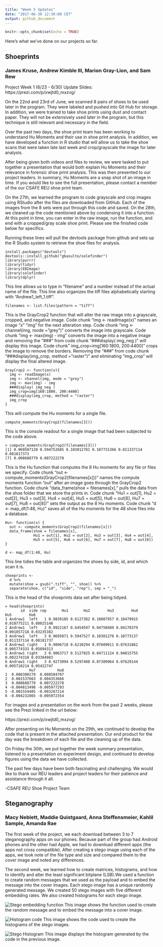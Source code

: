```yaml
---
title: "Week 5 Updates"
date: "2017-06-30 12:30:00 CDT"
output: github_document
---
```


```r
knitr::opts_chunk$set(echo = TRUE)
```

Here's what we've done on our projects so far.

## Shoeprints
### James Kruse, Andrew Kimble III, Marion Gray-Lion, and Sam Rew

Project Week 1 (6/23 - 6/30) Update Slides: https://prezi.com/p/xwjtd0_mxzvg/

On the 22nd and 23rd of June, we scanned 8 pairs of shoes to be used later in the program. They were labeled and pushed into Git Hub for storage. In addition, we were trained to take shoe prints using dust and contact paper. They will not be extensively used later in the program, but this technique is still relevant and necessary in the field.

Over the past two days, the shoe print team has been working to
understand Hu Moments and their use in shoe print analysis. In addition, we have developed a function in R studio that will allow us to take the shoe scans that were taken late last week and crop/grayscale the image for later analysis.

After being given both videos and files to review, we were tasked to put together a presentation that would both explain Hu Moments and their relevance in forensic shoe print analysis. This was then presented to our project leaders. In summary, Hu Moments are a snap shot of an image in time. If you would like to see the full presentation, please contact a member of the our CSAFE REU shoe print team.

On the 27th, we learned the program to code grayscale and crop images using RStudio after the files are downloaded from GitHub. Each of the images from the 8 sets were put through this code and saved. On the 28th, we cleaned up the code mentioned above by condensing it into a function. At this point in time, you can enter in the raw image, run the function, and end with a cropped/gray scale shoe print. Please see the finished code below for specifics.

Running these lines will pull the devtools package from github and sets up the R Studio system to retrieve the shoe files for analysis.
```
install.packages("devtools")
devtools::install_github("gbasulto/solefinder")
library(purrr)
library(tidyr)
library(EBImage)
library(solefinder)
library(dplyr)
```

This line allows us to type in "filename" and a number instead of the actual name of the file. This line also organizes the tiff files alphabetically starting with "Andrew1_left_1.tiff".
```
filenames <- list.files(pattern = "tiff")
```

This is the GrayCrop2 function that will alter the raw image into a grayscale, cropped, and negative image. Code chunk "img <- readImage(x)" names an image "x" "img" for the next alteration step. Code chunk "img <- channel(img, mode = "grey")" converts the image into grayscale. Code chunk "img <- max(img) - img" converts the image into a negative image and removing the "###" from code chunk "###display( img_neg )" will display this image. Code chunk" img_crop=img[160:1800, 200:4400]" crops the image to remove the borders. Removing the "###" from code chunk "###display(img_crop, method = "raster")" and eliminating "img_crop" will display the final altered image.
```
GrayCrop2 <- function(x){
  img <- readImage(x) 
  img <- channel(img, mode = "grey") 
  img <- max(img) - img
  ###display( img_neg )
  img_crop=img[160:1800, 200:4400]
  ###display(img_crop, method = "raster")
  img_crop
}
```

This will compute the Hu moments for a single file.
```
compute_moments(GrayCrop2(filenames[3]))
```

This is the console readout for a single image that had been subjected to the code above. 
```
> compute_moments(GrayCrop2(filenames[3]))
[1] 0.969507128 0.594752685 0.103012781 0.107731366 0.011337114 0.081817373
[7] 0.008688779 0.007222278
```

This is the Hu function that computes the 8 Hu moments for any file or files we specify. Code chunk "out <- compute_moments(GrayCrop2(filenames[x]))" names the compute moments function "out" after an image goes through the GrayCrop2 function. Code chunk "data_frame(shoe = filenames[x]," pulls the data from the shoe folder that we store the prints in. Code chunk "Hu1 = out[1], Hu2 = out[2], Hu3 = out[3], Hu4 = out[4], Hu5 = out[5], Hu6 = out[6], Hu7 = out[7], Hu8 = out[8])" sets the output as the 8 Hu moments. Code chunk "d <- map_df(1:48, Hu)" saves all of the Hu moments for the 48 shoe files into a database.
```
Hu<- function(x) {
  out <- compute_moments(GrayCrop2(filenames[x]))
  data_frame(shoe = filenames[x],
             Hu1 = out[1], Hu2 = out[2], Hu3 = out[3], Hu4 = out[4],
             Hu5 = out[5], Hu6 = out[6], Hu7 = out[7], Hu8 = out[8])
}

d <- map_df(1:48, Hu)
```

This line tidies the table and organizes the shoes by side, id, and which scan it is.
```
shoeprints <- 
  d %>%
  mutate(shoe = gsub(".tiff", "", shoe)) %>%
  separate(shoe, c("id", "side", "rep"), sep = "_")
```

This is the head of the shoeprints data set after being tidyed. 
```
> head(shoeprints)
       id  side rep       Hu1       Hu2        Hu3        Hu4         Hu5        Hu6
1 Andrew1  left   1 0.9839185 0.6127382 0.10087957 0.10479915 0.010775211 0.08025148
2 Andrew1  left   2 0.9922167 0.6454597 0.04756689 0.04170379 0.001857218 0.03235382
3 Andrew1  left   3 0.9695071 0.5947527 0.10301278 0.10773137 0.011337114 0.08181737
4 Andrew1 right   1 0.9896718 0.6210294 0.07609011 0.07631862 0.005774333 0.05894313
5 Andrew1 right   2 0.9063717 0.5127025 0.04711124 0.04815755 0.002274318 0.03384983
6 Andrew1 right   3 0.9273094 0.5297408 0.07389964 0.07629144 0.005710214 0.05422747
           Hu7          Hu8
1  0.008300279  0.008504707
2  0.001537663  0.004353666
3  0.008688779  0.007222278
4 -0.004813498 -0.005977293
5 -0.001554405 -0.003287214
6 -0.004232865 -0.005972354
```

For images and a presentation on the work from the past 2 weeks, please see the Prezi linked in the url below:

https://prezi.com/p/xwjtd0_mxzvg/

After presenting on Hu Moments on the 29th, we continued to develop the code that is present in the attached presentation. Our end product for the day was the breakdown of each file and the cleaning up of the data. 
   
On Friday the 30th, we put together the week summary presentation, listened to a presentation on experiment design, and continued to develop figures using the data we have collected. 

The past few days have been both fascinating and challenging. We would like to thank our REU leaders and project leaders for their patience and assistance through it all.

-CSAFE REU Shoe Project Team

## Steganography
### Macy Neblett, Maddie Quistgaard, Anna Steffensmeier, Kahlil Sample, Amanda Rae

The first week of the project, we each download between 3 to 7 steganography apps on our phones. Because part of the group had Android phones and the other had Apple, we had to download different apps (the apps not cross compatible). After creating a stego image using each of the apps, we took note of the file type and size and compared them to the cover image and noted any differences. 


The second week, we learned how to create matrices, histograms, and how to identify and alter the least significant bitplane (LSB).We used a function to create random messages that we used as the payload and to embed the message into the cover images. Each stego image has a unique randomly generated message. We created 50 stego images with five different embedding rates. We also created histograms for each stego image.

![Stego embedding function](Matlab.png)
This image shows the function used to create the random message and to embed the message into a cover image.

![Histogram code](CS2graphcode.png)
This image shows the code used to create the histograms of the stego images.

![Stego Histogram](CS2graph.png)
This image displays the histogram generated by the code in the previous image.








